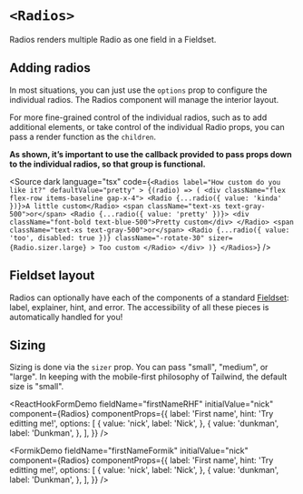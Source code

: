 


<Meta of={Stories} />

# `<Radios>`

Radios renders multiple Radio as one field in a Fieldset.

<FieldArgTypes of={Radios} reactDocs="input" wrapper="Fieldset" />

## Adding radios

In most situations, you can just use the `options` prop to configure the
individual radios. The Radios component will manage the interior layout.

<Canvas of={Stories.StandardLayout} sourceState="shown" />

For more fine-grained control of the individual radios, such as to add
additional elements, or take control of the individual Radio props, you can pass
a render function as the `children`.

<strong>
  As shown, it’s important to use the callback provided to pass props down to
  the individual radios, so that group is functional.
</strong>

<Canvas of={Stories.CustomLayout} sourceState="none" />

<Source
  dark
  language="tsx"
  code={`
    <Radios
      label="How custom do you like it?"
      defaultValue="pretty"
    >
      {(radio) => (
        <div className="flex flex-row items-baseline gap-x-4">
          <Radio {...radio({ value: 'kinda' })}>A little custom</Radio>
          <span className="text-xs text-gray-500">or</span>
          <Radio {...radio({ value: 'pretty' })}>
            <div className="font-bold text-blue-500">Pretty custom</div>
          </Radio>
          <span className="text-xs text-gray-500">or</span>
          <Radio
            {...radio({ value: 'too', disabled: true })}
            className="-rotate-30"
            sizer={Radio.sizer.large}
          >
            Too custom
          </Radio>
        </div>
      )}
    </Radios>
  `}
/>

## Fieldset layout

Radios can optionally have each of the components of a standard
[Fieldset](/docs/forms-fieldset--docs): label, explainer, hint, and error. The
accessibility of all these pieces is automatically handled for you!

<Canvas of={Stories.FieldsetLayout} />

## Sizing

Sizing is done via the `sizer` prop. You can pass "small", "medium", or "large".
In keeping with the mobile-first philosophy of Tailwind, the default size is
"small".

<Canvas of={Stories.AllSizes} />

<ReactHookFormDemo
  fieldName="firstNameRHF"
  initialValue="nick"
  component={Radios}
  componentProps={{
    label: 'First name',
    hint: 'Try editting me!',
    options: [
      {
        value: 'nick',
        label: 'Nick',
      },
      {
        value: 'dunkman',
        label: 'Dunkman',
      },
    ],
  }}
/>

<FormikDemo
  fieldName="firstNameFormik"
  initialValue="nick"
  component={Radios}
  componentProps={{
    label: 'First name',
    hint: 'Try editting me!',
    options: [
      {
        value: 'nick',
        label: 'Nick',
      },
      {
        value: 'dunkman',
        label: 'Dunkman',
      },
    ],
  }}
/>
